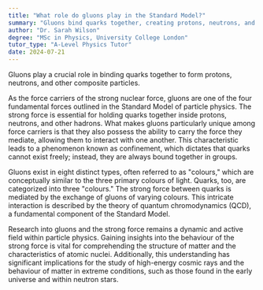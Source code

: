 ```yaml
---
title: "What role do gluons play in the Standard Model?"
summary: "Gluons bind quarks together, creating protons, neutrons, and other particles, playing a crucial role in the structure of matter."
author: "Dr. Sarah Wilson"
degree: "MSc in Physics, University College London"
tutor_type: "A-Level Physics Tutor"
date: 2024-07-21
---
```


Gluons play a crucial role in binding quarks together to form protons, neutrons, and other composite particles.

As the force carriers of the strong nuclear force, gluons are one of the four fundamental forces outlined in the Standard Model of particle physics. The strong force is essential for holding quarks together inside protons, neutrons, and other hadrons. What makes gluons particularly unique among force carriers is that they also possess the ability to carry the force they mediate, allowing them to interact with one another. This characteristic leads to a phenomenon known as confinement, which dictates that quarks cannot exist freely; instead, they are always bound together in groups.

Gluons exist in eight distinct types, often referred to as "colours," which are conceptually similar to the three primary colours of light. Quarks, too, are categorized into three "colours." The strong force between quarks is mediated by the exchange of gluons of varying colours. This intricate interaction is described by the theory of quantum chromodynamics (QCD), a fundamental component of the Standard Model.

Research into gluons and the strong force remains a dynamic and active field within particle physics. Gaining insights into the behaviour of the strong force is vital for comprehending the structure of matter and the characteristics of atomic nuclei. Additionally, this understanding has significant implications for the study of high-energy cosmic rays and the behaviour of matter in extreme conditions, such as those found in the early universe and within neutron stars.
    
